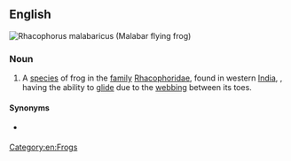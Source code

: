 ==English==
[[File:Rhacophorus malabaricus 2.jpg|thumb|Rhacophorus malabaricus (Malabar flying frog)]]
{{wikipedia|Malabar gliding frog}}
{{wikispecies|Rhacophorus malabaricus}}

===Noun===
{{en-noun|head=[[Malabar]] [[flying frog]]}}

# A [[species]] of frog in the [[family]] [[Rhacophoridae]], found in western [[India]], {{taxlink|Rhacophorus malabaricus|species|noshow=1}}, having the ability to [[glide]] due to the [[webbing]] between its toes.

====Synonyms====
* {{sense|Racophorus malabaricus}} {{vern|Malabar gliding frog}}

[[Category:en:Frogs]]